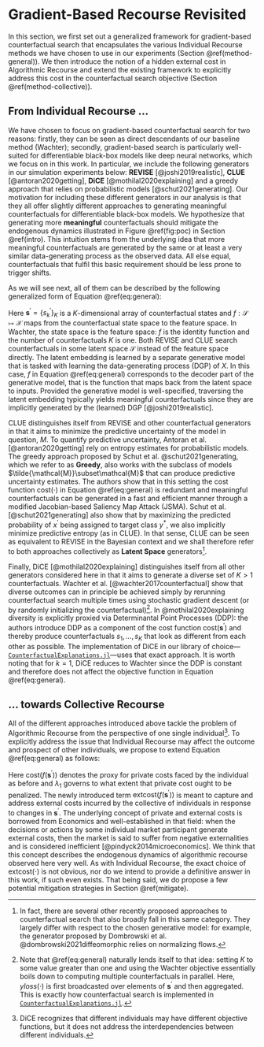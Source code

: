 # Gradient-Based Recourse Revisited {#method}

In this section, we first set out a generalized framework for gradient-based counterfactual search that encapsulates the various Individual Recourse methods we have chosen to use in our experiments (Section \@ref(method-general)). We then introduce the notion of a hidden external cost in Algorithmic Recourse and extend the existing framework to explicitly address this cost in the counterfactual search objective (Section \@ref(method-collective)).

## From Individual Recourse ... {#method-general}

We have chosen to focus on gradient-based counterfactual search for two reasons: firstly, they can be seen as direct descendants of our baseline method (Wachter); secondly, gradient-based search is particularly well-suited for differentiable black-box models like deep neural networks, which we focus on in this work. In particular, we include the following generators in our simulation experiments below: **REVISE** [@joshi2019realistic], **CLUE** [@antoran2020getting], **DiCE** [@mothilal2020explaining] and a greedy approach that relies on probabilistic models [@schut2021generating]. Our motivation for including these different generators in our analysis is that they all offer slightly different approaches to generating meaningful counterfactuals for differentiable black-box models. We hypothesize that generating more **meaningful** counterfactuals should mitigate the endogenous dynamics illustrated in Figure \@ref(fig:poc) in Section \@ref(intro). This intuition stems from the underlying idea that more meaningful counterfactuals are generated by the same or at least a very similar data-generating process as the observed data. All else equal, counterfactuals that fulfil this basic requirement should be less prone to trigger shifts. 

As we will see next, all of them can be described by the following generalized form of Equation \@ref(eq:general):

\begin{equation}
\begin{aligned}
\mathbf{s}^\prime &= \arg \min_{\mathbf{s}^\prime \in \mathcal{S}} \left\{  {\text{yloss}(M(f(\mathbf{s}^\prime)),y^*)}+ \lambda {\text{cost}(f(\mathbf{s}^\prime)) }  \right\} (\#eq:general)
\end{aligned} 
\end{equation}

Here $\mathbf{s}^\prime=\left\{s_k^\prime\right\}_K$ is a $K$-dimensional array of counterfactual states and $f: \mathcal{S} \mapsto \mathcal{X}$ maps from the counterfactual state space to the feature space. In Wachter, the state space is the feature space: $f$ is the identity function and the number of counterfactuals $K$ is one. Both REVISE and CLUE search counterfactuals in some latent space $\mathcal{S}$ instead of the feature space directly. The latent embedding is learned by a separate generative model that is tasked with learning the data-generating process (DGP) of $X$. In this case, $f$ in Equation \@ref(eq:general) corresponds to the decoder part of the generative model, that is the function that maps back from the latent space to inputs. Provided the generative model is well-specified, traversing the latent embedding typically yields meaningful counterfactuals since they are implicitly generated by the (learned) DGP [@joshi2019realistic]. 

CLUE distinguishes itself from REVISE and other counterfactual generators in that it aims to minimize the predictive uncertainty of the model in question, $M$. To quantify predictive uncertainty, Antoran et al. [@antoran2020getting] rely on entropy estimates for probabilistic models. The greedy approach proposed by Schut et al. @schut2021generating, which we refer to as **Greedy**, also works with the subclass of models $\tilde{\mathcal{M}}\subset\mathcal{M}$ that can produce predictive uncertainty estimates. The authors show that in this setting the cost function $\text{cost}(\cdot)$ in Equation \@ref(eq:general) is redundant and meaningful counterfactuals can be generated in a fast and efficient manner through a modified Jacobian-based Saliency Map Attack (JSMA). Schut et al. [@schut2021generating] also show that by maximizing the predicted probability of $x^\prime$ being assigned to target class $y^*$, we also implicitly minimize predictive entropy (as in CLUE). In that sense, CLUE can be seen as equivalent to REVISE in the Bayesian context and we shall therefore refer to both approaches collectively as **Latent Space** generators^[In fact, there are several other recently proposed approaches to counterfactual search that also broadly fall in this same category. They largely differ with respect to the chosen generative model: for example, the generator proposed by Dombrowski et al. @dombrowski2021diffeomorphic relies on normalizing flows.]. 

Finally, DiCE [@mothilal2020explaining] distinguishes itself from all other generators considered here in that it aims to generate a diverse set of $K>1$ counterfactuals. Wachter et al. [@wachter2017counterfactual] show that diverse outcomes can in principle be achieved simply by rerunning counterfactual search multiple times using stochastic gradient descent (or by randomly initializing the counterfactual)^[Note that \@ref(eq:general) naturally lends itself to that idea: setting $K$ to some value greater than one and using the Wachter objective essentially boils down to computing multiple counterfactuals in parallel. Here, $yloss(\cdot)$ is first broadcasted over elements of $\mathbf{s}^\prime$ and then aggregated. This is exactly how counterfactual search is implemented in [`CounterfactualExplanations.jl`](https://github.com/pat-alt/CounterfactualExplanations.jl).]. In @mothilal2020explaining diversity is explicitly proxied via Determinantal Point Processes (DDP): the authors introduce DDP as a component of the cost function $\text{cost}(\mathbf{s}^\prime)$ and thereby produce counterfactuals $s_1, ..., s_K$ that look as different from each other as possible. The implementation of DiCE in our library of choice---[`CounterfactualExplanations.jl`](https://github.com/pat-alt/CounterfactualExplanations.jl)---uses that exact approach. It is worth noting that for $k=1$, DiCE reduces to Wachter since the DDP is constant and therefore does not affect the objective function in Equation \@ref(eq:general).

## ... towards Collective Recourse {#method-collective}

All of the different approaches introduced above tackle the problem of Algorithmic Recourse from the perspective of one single individual^[DiCE recognizes that different individuals may have different objective functions, but it does not address the interdependencies between different individuals.]. To explicitly address the issue that Individual Recourse may affect the outcome and prospect of other individuals, we propose to extend Equation \@ref(eq:general) as follows:

\begin{equation}
\begin{aligned}
\mathbf{s}^\prime &= \arg \min_{\mathbf{s}^\prime \in \mathcal{S}} \{ {\text{yloss}(M(f(\mathbf{s}^\prime)),y^*)} \\ &+ \lambda_1 {\text{cost}(f(\mathbf{s}^\prime))} + \lambda_2 {\text{extcost}(f(\mathbf{s}^\prime))} \}  (\#eq:collective)
\end{aligned} 
\end{equation}

Here $\text{cost}(f(\mathbf{s}^\prime))$ denotes the proxy for private costs faced by the individual as before and $\lambda_1$ governs to what extent that private cost ought to be penalized. The newly introduced term $\text{extcost}(f(\mathbf{s}^\prime))$ is meant to capture and address external costs incurred by the collective of individuals in response to changes in $\mathbf{s}^\prime$. The underlying concept of private and external costs is borrowed from Economics and well-established in that field: when the decisions or actions by some individual market participant generate external costs, then the market is said to suffer from negative externalities and is considered inefficient [@pindyck2014microeconomics]. We think that this concept describes the endogenous dynamics of algorithmic recourse observed here very well. As with Individual Recourse, the exact choice of $\text{extcost}(\cdot)$ is not obvious, nor do we intend to provide a definitive answer in this work, if such even exists. That being said, we do propose a few potential mitigation strategies in Section \@ref(mitigate).



